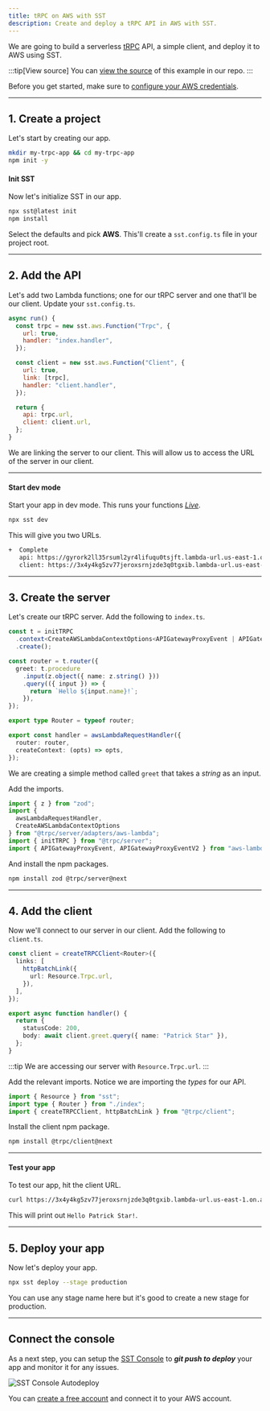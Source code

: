 ```yaml
---
title: tRPC on AWS with SST
description: Create and deploy a tRPC API in AWS with SST.
---
```


We are going to build a serverless [tRPC](https://trpc.io) API, a simple client, and deploy it to AWS using SST.

:::tip[View source]
You can [view the source](https://github.com/sst/ion/tree/dev/examples/aws-trpc) of this example in our repo.
:::

Before you get started, make sure to [configure your AWS credentials](/docs/iam-credentials#credentials).

---

## 1. Create a project

Let's start by creating our app.

```bash
mkdir my-trpc-app && cd my-trpc-app
npm init -y
```

#### Init SST

Now let's initialize SST in our app.

```bash
npx sst@latest init
npm install
```

Select the defaults and pick **AWS**. This'll create a `sst.config.ts` file in your project root.

---

## 2. Add the API

Let's add two Lambda functions; one for our tRPC server and one that'll be our client. Update your `sst.config.ts`.

```js title="sst.config.ts" {9}
async run() {
  const trpc = new sst.aws.Function("Trpc", {
    url: true,
    handler: "index.handler",
  });

  const client = new sst.aws.Function("Client", {
    url: true,
    link: [trpc],
    handler: "client.handler",
  });

  return {
    api: trpc.url,
    client: client.url,
  };
}
```

We are linking the server to our client. This will allow us to access the URL of the server in our client.

---

#### Start dev mode

Start your app in dev mode. This runs your functions [_Live_](/docs/live/).

```bash
npx sst dev
```

This will give you two URLs.

```bash frame="none"
+  Complete
   api: https://gyrork2ll35rsuml2yr4lifuqu0tsjft.lambda-url.us-east-1.on.aws
   client: https://3x4y4kg5zv77jeroxsrnjzde3q0tgxib.lambda-url.us-east-1.on.aws
```

---

## 3. Create the server

Let's create our tRPC server. Add the following to `index.ts`.

```ts title="index.ts"
const t = initTRPC
  .context<CreateAWSLambdaContextOptions<APIGatewayProxyEvent | APIGatewayProxyEventV2>>()
  .create();

const router = t.router({
  greet: t.procedure
    .input(z.object({ name: z.string() }))
    .query(({ input }) => {
      return `Hello ${input.name}!`;
    }),
});

export type Router = typeof router;

export const handler = awsLambdaRequestHandler({
  router: router,
  createContext: (opts) => opts,
});
```

We are creating a simple method called `greet` that takes a _string_ as an input.

Add the imports.

```ts title="index.ts"
import { z } from "zod";
import {
  awsLambdaRequestHandler,
  CreateAWSLambdaContextOptions
} from "@trpc/server/adapters/aws-lambda";
import { initTRPC } from "@trpc/server";
import { APIGatewayProxyEvent, APIGatewayProxyEventV2 } from "aws-lambda";
```

And install the npm packages.

```bash
npm install zod @trpc/server@next
```

---

## 4. Add the client

Now we'll connect to our server in our client. Add the following to `client.ts`.

```ts title="client.ts" {4}
const client = createTRPCClient<Router>({
  links: [
    httpBatchLink({
      url: Resource.Trpc.url,
    }),
  ],
});

export async function handler() {
  return {
    statusCode: 200,
    body: await client.greet.query({ name: "Patrick Star" }),
  };
}
```

:::tip
We are accessing our server with `Resource.Trpc.url`.
:::

Add the relevant imports. Notice we are importing the _types_ for our API.

```ts title="index.ts" {2}
import { Resource } from "sst";
import type { Router } from "./index";
import { createTRPCClient, httpBatchLink } from "@trpc/client";
```

Install the client npm package.

```bash
npm install @trpc/client@next
```

---

#### Test your app

To test our app, hit the client URL.

```bash
curl https://3x4y4kg5zv77jeroxsrnjzde3q0tgxib.lambda-url.us-east-1.on.aws
```

This will print out `Hello Patrick Star!`.

---

## 5. Deploy your app

Now let's deploy your app.

```bash
npx sst deploy --stage production
```

You can use any stage name here but it's good to create a new stage for production.

---

## Connect the console

As a next step, you can setup the [SST Console](/docs/console/) to _**git push to deploy**_ your app and monitor it for any issues. 

![SST Console Autodeploy](../../../../../assets/docs/start/sst-console-autodeploy.png)

You can [create a free account](https://console.sst.dev) and connect it to your AWS account.

